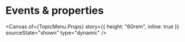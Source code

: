 
<Meta of={TopicMenu} name="Events & properties" />

# Events & properties

<Canvas
  of={TopicMenu.Props}
  story={{ height: "60rem", inline: true }}
  sourceState="shown"
  type="dynamic"
/>

<Controls of={TopicMenu.Props} sort="requiredFirst" />
